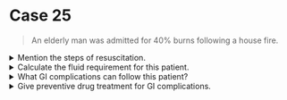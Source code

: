 # Case 25

> An elderly man was admitted for 40% burns following a house fire.

<details>
<summary>Mention the steps of resuscitation.</summary>


- Clear airway & Early endotracheal intubation
- Patent breathing (Give O2 if SpO2 < 92%)
- Assess IV line with 2 wide bore canulae
  - Give IV fluid using **Parkland formula**
  - Blood for G&M and reserve 4-6 units of blood
  - If necessary, give blood transfusion
  - Urinary catheterization in aseptic condition
- Assess GCS (Glasgow Coma Scale) and pupil size
- Exposure to look for other injuries and bleeding


</details>

<details>
<summary>Calculate the fluid requirement for this patient.</summary>

By using **Parkland Formula**

> Fluid to be replaced = 4 x Weight in Kg x Percent of Total Body Surface Area Burnt

In this case, elderly man (\~60kg) with 40% bruns
- Fluid to be replaced = 4 x 60 x 40 = 9600 ml
- 1/2 in first 8 hrs = 4800 ml (10 bottles)
- 1/2 in second 16 hrs = 4800 ml (10 bottles)

</details>

<details>
<summary>What GI complications can follow this patient?</summary>

- Curling ulcers
- Gastric erosions

</details>

<details>
<summary>Give preventive drug treatment for GI complications.</summary>

PPI (`Pantoprazole`) or H2 blockers (`Ranitidine`)

</details>
